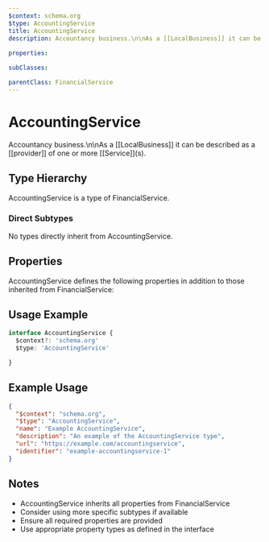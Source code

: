 ```yaml
---
$context: schema.org
$type: AccountingService
title: AccountingService
description: Accountancy business.\n\nAs a [[LocalBusiness]] it can be described as a [[provider]] of one or more [[Service]]\(s).
      
properties:

subClasses:

parentClass: FinancialService
---
```


# AccountingService

Accountancy business.\n\nAs a [[LocalBusiness]] it can be described as a [[provider]] of one or more [[Service]]\(s).
      

## Type Hierarchy

AccountingService is a type of FinancialService.

### Direct Subtypes

No types directly inherit from AccountingService.

## Properties

AccountingService defines the following properties in addition to those inherited from FinancialService:



## Usage Example

```typescript
interface AccountingService {
  $context?: 'schema.org'
  $type: 'AccountingService'

}
```

## Example Usage

```json
{
  "$context": "schema.org",
  "$type": "AccountingService",
  "name": "Example AccountingService",
  "description": "An example of the AccountingService type",
  "url": "https://example.com/accountingservice",
  "identifier": "example-accountingservice-1"
}
```

## Notes

- AccountingService inherits all properties from FinancialService
- Consider using more specific subtypes if available
- Ensure all required properties are provided
- Use appropriate property types as defined in the interface
